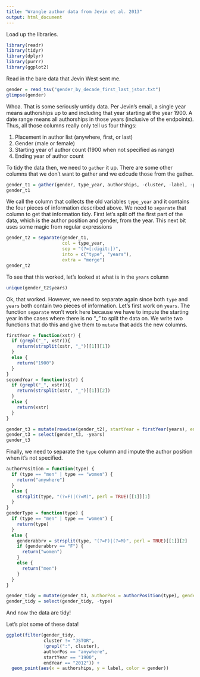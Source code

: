 ```yaml
---
title: "Wrangle author data from Jevin et al. 2013"
output: html_document
---
```


Load up the libraries.
```r
library(readr)
library(tidyr)
library(dplyr)
library(purrr)
library(ggplot2)
```

Read in the bare data that Jevin West sent me.
```r
gender = read_tsv("gender_by_decade_first_last_jstor.txt")
glimpse(gender)
```

Whoa. That is some seriously untidy data. Per Jevin's email, a single year means authorships up to and including that year starting at the year 1900. A date range means all authorships in those years (inclusive of the endpoints). Thus, all those columns really only tell us four things:

1. Placement in author list (anywhere, first, or last)
2. Gender (male or female)
3. Starting year of author count (1900 when not specified as range)
4. Ending year of author count

To tidy the data then, we need to `gather` it up. There are some other columns that we don't want to gather and we exlcude those from the gather.
```r
gender_t1 = gather(gender, type_year, authorships, -cluster, -label, -paperN)
gender_t1
```

We call the column that collects the old variables `type_year` and it contains the four pieces of information described above. We need to `separate` that column to get that information tidy. First let's split off the first part of the data, which is the author position and gender, from the year. This next bit uses some magic from regular expressions
```r
gender_t2 = separate(gender_t1, 
                     col = type_year, 
                     sep = "(?=[:digit:])",
                     into = c("type", "years"),
                     extra = "merge")
gender_t2
```
To see that this worked, let's looked at what is in the `years` column
```r
unique(gender_t2$years)
```
Ok, that worked. However, we need to separate again since both `type` and `years` both contain two pieces of information. Let's first work on `years`. The function `separate` won't work here because we have to impute the starting year in the cases where there is no "_" to split the data on. We write two functions that do this and give them to `mutate` that adds the new columns.
```r
firstYear = function(xstr) {
  if (grepl("_", xstr)){
    return(strsplit(xstr, "_")[[1]][1])
  }
  else {
    return("1900")
  }
}
secondYear = function(xstr) {
  if (grepl("_", xstr)){
    return(strsplit(xstr, "_")[[1]][2])
  }
  else {
    return(xstr)
  }
}

gender_t3 = mutate(rowwise(gender_t2), startYear = firstYear(years), endYear = secondYear(years))
gender_t3 = select(gender_t3, -years)
gender_t3
```

Finally, we need to separate the `type` column and impute the author position when it's not specified.
```r
authorPosition = function(type) {
  if (type == "men" | type == "women") {
    return("anywhere")
  }
  else {
    strsplit(type, "(?=F)|(?=M)", perl = TRUE)[[1]][1]
  }
}
genderType = function(type) {
  if (type == "men" | type == "women") {
    return(type)
  }
  else {
    genderabbrv = strsplit(type, "(?=F)|(?=M)", perl = TRUE)[[1]][2]
    if (genderabbrv == "F") {
      return("women")
    }
    else {
      return("men")
    }
  }
}

gender_tidy = mutate(gender_t3, authorPos = authorPosition(type), gender = genderType(type))
gender_tidy = select(gender_tidy, -type)
```
And now the data are tidy!

Let's plot some of these data!
```r
ggplot(filter(gender_tidy, 
              cluster != "JSTOR", 
              !grepl(":", cluster), 
              authorPos == "anywhere", 
              startYear == "1900", 
              endYear == "2012")) +
  geom_point(aes(x = authorships, y = label, color = gender))
```



